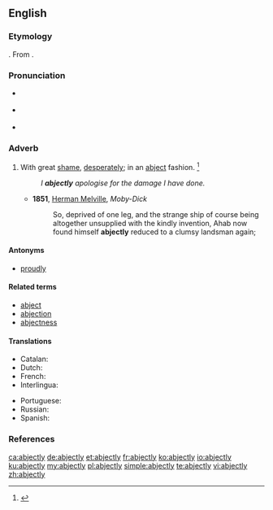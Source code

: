 ==English==
{{was wotd|2010|May|25}}

===Etymology===
{{suffix|abject|ly|lang=en}}. From {{etyl|enm|en}}.

===Pronunciation===
* {{a|UK}} {{IPA|/abˈd͡ʒɛkt.li/|/ˈab.d͡ʒɛkt.li/|lang=en}}
* {{a|US}} {{IPA|/æbˈd͡ʒɛkt.li/|/æbˈd͡ʒɛk.li/|lang=en}}
* {{audio|en-us-abjectly.ogg|Audio (US)|lang=en}}

===Adverb===
{{en-adv}}

# With great [[shame]], [[desperately]]; in an [[abject]] fashion. {{defdate|First attested around 1350 to 1470.}}<ref name=SOED>{{R:SOED5|page=5}}</ref>
#: ''I '''abjectly''' apologise for the damage I have done.''
#* '''1851''', [[w:Herman Melville|Herman Melville]], ''Moby-Dick''
#*: So, deprived of one leg, and the strange ship of course being altogether unsupplied with the kindly invention, Ahab now found himself '''abjectly''' reduced to a clumsy landsman again;

====Antonyms====
* {{qualifier|somewhat}} [[proudly]]

====Related terms====
* [[abject]]
* [[abjection]]
* [[abjectness]]

====Translations====
{{trans-top|with great shame, desperately; in an abject fashion}}
* Catalan: {{t+|ca|abjectament}}
* Dutch: {{t|nl|opgemene wijze}}
* French: {{t+|fr|abjectement}}
* Interlingua: {{t|ia|abjectemente}}
{{trans-mid}}
* Portuguese: {{t|pt|abjetamente}}
* Russian: {{t+|ru|смиренно|tr=smirénno}}
* Spanish: {{t|es|abyectamente}}
{{trans-bottom}}

===References===
<references/>

[[ca:abjectly]]
[[de:abjectly]]
[[et:abjectly]]
[[fr:abjectly]]
[[ko:abjectly]]
[[io:abjectly]]
[[ku:abjectly]]
[[my:abjectly]]
[[pl:abjectly]]
[[simple:abjectly]]
[[te:abjectly]]
[[vi:abjectly]]
[[zh:abjectly]]
